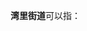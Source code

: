 '''湾里街道'''可以指：
{{PRC admin/disambig|21/02/13/013/000|34/02/07/004/000}}
{{disambig|cat=四字乡级行政区划消歧义}}
